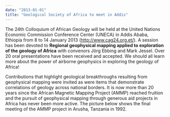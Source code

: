 ```yaml
---
date: "2013-01-01"
title: "Geological Society of Africa to meet in Addis"
---
```


The 24th Colloquium of African Geology will be held at the United Nations
Economic Commission  Conference Center (UNECA) in Addis Ababa, Ethiopia from 8
to 14 January 2013  (<http://www.cag24.org.et/>). A session has been devoted to
__Regional geophysical mapping applied to exploration of the geology of Africa__
with convenors Jörg Ebbing and Mark Jessel.  Over 20 oral presentations have
been received and accepted. We should all learn more about the  power of
airborne geophysics in exploring the geology of Africa! 

Contributions that highlight geological breakthroughs resulting from geophysical
mapping were  invited as were items that demonstrate correlations of geology
across national borders. It is now  more than 20 years since the African
Magnetic Mapping Project (AMMP) reached fruition and the  pursuit of geophysical
mapping through generous aid projects in Africa has never been more  active. The
picture below shows the final meeting of the AMMP project in Arusha, Tanzania in
1992. 

<PublishDate />
